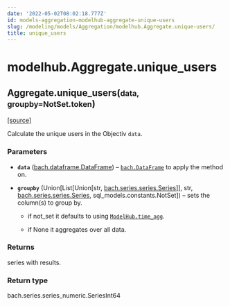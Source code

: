 ```yaml
---
date: '2022-05-02T08:02:18.777Z'
id: models-aggregation-modelhub-aggregate-unique-users
slug: /modeling/models/Aggregation/modelhub.Aggregate.unique-users/
title: unique_users
---
```


# modelhub.Aggregate.unique_users

<div class="method">

<h2 class="signature-class"><span class="additional-name">Aggregate.</span><span class="name">unique_users(</span><small class="parameter-list"><span class="parameter" id="data">data</span>, <span class="parameter" id="groupby">groupby=NotSet.token</span></small>)</h2>


&#8203;<span class="view-source">[[source]](https://github.com/objectiv/objectiv-analytics/blob/main/modelhub/modelhub/aggregate.py)</span>

<div class="content">

Calculate the unique users in the Objectiv `data`.


### Parameters

* **`data`** ([bach.dataframe.DataFrame](/docs/modeling/bach/api-reference/DataFrame/bach.DataFrame/#bach.DataFrame)) – [`bach.DataFrame`](/docs/modeling/bach/api-reference/DataFrame/bach.DataFrame/#bach.DataFrame) to apply the method on.

* **`groupby`** (Union[List[Union[str, [bach.series.series.Series](/docs/modeling/bach/api-reference/Series/bach.Series/#bach.Series)]], str, [bach.series.series.Series](/docs/modeling/bach/api-reference/Series/bach.Series/#bach.Series), sql_models.constants.NotSet]) – sets the column(s) to group by.

  * if not_set it defaults to using [`ModelHub.time_agg`](/docs/modeling/modelhub-api-reference/ModelHub/modelhub.ModelHub.time-agg/#modelhub.ModelHub.time-agg).

  * if None it aggregates over all data.




### Returns

series with results.



### Return type

bach.series.series_numeric.SeriesInt64



</div>

</div>
